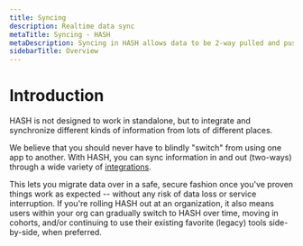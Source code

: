 ```yaml
---
title: Syncing
description: Realtime data sync
metaTitle: Syncing - HASH
metaDescription: Syncing in HASH allows data to be 2-way pulled and pushed, in realtime, with a variety of external applications and datastores
sidebarTitle: Overview
---
```


# Introduction

HASH is not designed to work in standalone, but to integrate and synchronize different kinds of information from lots of different places.

We believe that you should never have to blindly "switch" from using one app to another. With HASH, you can sync information in and out (two-ways) through a wide variety of [integrations](https://hash.ai/guide/syncing/integrations).

This lets you migrate data over in a safe, secure fashion once you've proven things work as expected -- without any risk of data loss or service interruption. If you're rolling HASH out at an organization, it also means users within your org can gradually switch to HASH over time, moving in cohorts, and/or continuing to use their existing favorite (legacy) tools side-by-side, when preferred.
